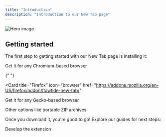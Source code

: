 ```yaml
---
title: "Introduction"
description: "Introduction to our New Tab page"
---
```


<img
  alt="Hero image"
  classname="block"
  src="https://utfs.io/f/rY9f3xCqBWAKPdnBT85CnSYuHethWmJioz4IcG2bM5FX8TD3"
/>

## Getting started

The first step to getting started with our New Tab page is installing it:

<CardGroup cols="3">
  <Card title="Chrome" icon="browser" href="https://chromewebstore.google.com/detail/flowtide-beautiful-new-ta/fpdjjjmglibdjocjpcchgkbakeelaghm">
    Get it for any Chromium-based browser
  </Card>

{" "}

<Card
  title="Firefox"
  icon="browser"
  href="https://addons.mozilla.org/en-US/firefox/addon/flowtide-new-tab/"
>
  Get it for any Gecko-based browser
</Card>

  <Card title="More options" icon="browser" href="https://www.flowtide.app/install">
    Other options like portable ZIP archives
  </Card>
</CardGroup>

Once you download it, you're good to go! Explore our guides for next steps:

<CardGroup cols={12}>
  <Card title="Development" icon="code" href="/development">
    Develop the extension
  </Card>
</CardGroup>

